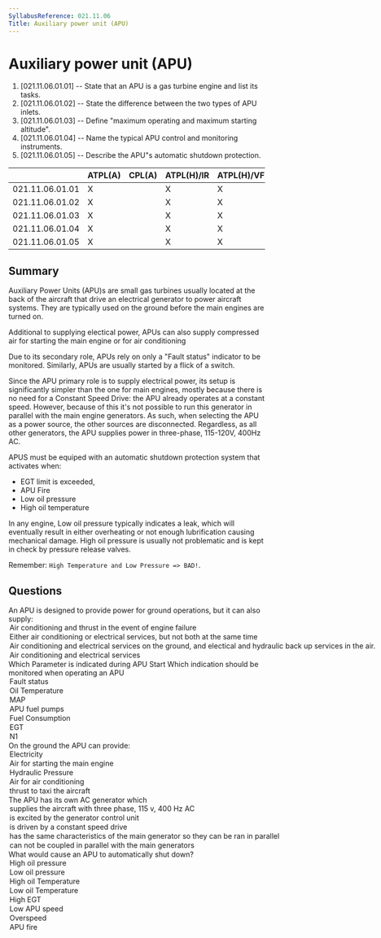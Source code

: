 ```yaml
---
SyllabusReference: 021.11.06
Title: Auxiliary power unit (APU)
---
```


# Auxiliary power unit (APU)

1. [021.11.06.01.01] -- State that an APU is a gas turbine engine and list its
   tasks.
2. [021.11.06.01.02] -- State the difference between the two types of APU
   inlets.
3. [021.11.06.01.03] -- Define "maximum operating and maximum starting
   altitude".
4. [021.11.06.01.04] -- Name the typical APU control and monitoring instruments.
5. [021.11.06.01.05] -- Describe the APU"s automatic shutdown protection.

|                 | ATPL(A) | CPL(A) | ATPL(H)/IR | ATPL(H)/VFR | CPL(H) | IR  | CBIR(A) |
| --------------- | ------- | ------ | ---------- | ----------- | ------ | --- | ------- |
| 021.11.06.01.01 | X       |        | X          | X           |        |     |         |
| 021.11.06.01.02 | X       |        | X          | X           |        |     |         |
| 021.11.06.01.03 | X       |        | X          | X           |        |     |         |
| 021.11.06.01.04 | X       |        | X          | X           |        |     |         |
| 021.11.06.01.05 | X       |        | X          | X           |        |     |         |

## Summary

Auxiliary Power Units (APU)s are small gas turbines usually located at the back of the aircraft
that drive an electrical generator to power aircraft systems. They are typically used on the ground
before the main engines are turned on. 

Additional to supplying electical power, APUs can also supply compressed air for starting the main
engine or for air conditioning

Due to its secondary role, APUs rely on only a "Fault status" indicator to be monitored. Similarly,
APUs are usually started by a flick of a switch.

Since the APU primary role is to supply electrical power, its setup is significantly simpler than
the one for main engines, mostly because there is no need for a Constant Speed Drive: the APU already
operates at a constant speed. However, because of this it's not possible to run this generator in
parallel with the main engine generators. As such, when selecting the APU as a power source, the
other sources are disconnected. Regardless, as all other generators, the APU supplies power in
three-phase, 115-120V, 400Hz AC.

APUS must be equiped with an automatic shutdown protection system that activates when:

- EGT limit is exceeded,
- APU Fire
- Low oil pressure
- High oil temperature

In any engine, Low oil pressure typically indicates a leak, which will eventually result
in either overheating or not enough lubrification causing mechanical damage. High oil pressure is 
usually not problematic and is kept in check by pressure release valves.

Remember: `High Temperature and Low Pressure => BAD!`.

## Questions

<Question variant="oneCorrect" id="e4z5COhd" lo="021.11.06.01.01">
  <Text>An APU is designed to provide power for ground operations, but it can also supply:</Text>
  <Option id="e4z5COhd-1">
    Air conditioning and thrust in the event of engine failure
  </Option>
  <Option id="e4z5COhd-2">
    Either air conditioning or electrical services, but not both at the same time
  </Option>
  <Option id="e4z5COhd-3" why="the APU never provides hydraulic power directly.">
    Air conditioning and electrical services on the ground, and electical and hydraulic back up services in the air.
  </Option>
    <Option id="e4z5COhd-4" why="regardless of where its operated, the APU can supply electical power and pressurized air only.">
    Air conditioning and electrical services
  </Option>
</Question>

<Question variant="oneCorrect" id="lnPzcuS6" lo="021.11.06.01.04">
  <Text>Which Parameter is indicated during APU Start</Text>
  <Text>Which indication should be monitored when operating an APU</Text>
  <Option id="lnPzcuS6-1" correct>
    Fault status
  </Option>
  <Option id="lnPzcuS6-2">
    Oil Temperature
  </Option>
  <Option id="lnPzcuS6-3">
    MAP
  </Option>
    <Option id="lnPzcuS6-4">
    APU fuel pumps
  </Option>
  <Option id="lnPzcuS6-5">
    Fuel Consumption
  </Option>
  <Option id="lnPzcuS6-6">
    EGT
  </Option>
    <Option id="lnPzcuS6-7">
    N1
  </Option>
</Question>

<Question variant="multipleCorrect" id="EHaAjkYi" lo="021.11.06.01.01">
  <Text>On the ground the APU can provide:</Text>
    <Option correct id="EHaAjkYi-1">
      Electricity
     </Option>
    <Option correct id="EHaAjkYi-2">
      Air for starting the main engine
    </Option>
    <Option id="EHaAjkYi-3">
      Hydraulic Pressure
    </Option>
    <Option correct id="EHaAjkYi-4">
      Air for air conditioning
   </Option>
   <Option correct id="EHaAjkYi-5">
      thrust to taxi the aircraft
  </Option>
</Question>

<Question variant="oneCorrect" id="16cQGeLM" lo="021.11.06.01.01">
  <Text>The APU has its own AC generator which</Text...>
  <Option id="16cQGeLM-1" correct>
    supplies the aircraft with three phase, 115 v, 400 Hz AC
  </Option>
  <Option id="16cQGeLM-2">
    is excited by the generator control unit
  </Option>
  <Option id="16cQGeLM-3" why="The APU already operates at a constant speed, so there is no need for a CSD">
    is driven by a constant speed drive
  </Option>
  <Option id="16cQGeLM-4" why="it is usually not possible to run the APU in parallel with the main generator">
    has the same characteristics of the main generator so they can be ran in parallel
  </Option>
  <Option id="16cQGeLM-5" correct>
    can not be coupled in parallel with the main generators
  </Option>
</Question>

<Question variant="multipleCorrect" id="eYLl1QFi" lo="021.11.06.01.05">
  <Text>What would cause an APU to automatically shut down?</Text>
    <Option  id="eYLl1QFi-1" why="High oil pressure is prevented by pressure relief valves.">
      High oil pressure
    </Option>
    <Option correct id="eYLl1QFi-2"  why="Most likely indicates a leak in the oil system, which will lead to damage, or even fire. Remember: High oil Temperature, and Low oil Pressure = Bad">
      Low oil pressure
    </Option>
    <Option correct id="eYLl1QFi-3" why="Remember: High oil Temperature, and Low oil Pressure = Bad">
      High oil Temperature
    </Option>
    <Option correct id="eYLl1QFi-4" why="Low oil temperature is usually not cause for concern. Remember: High oil Temperature, and Low oil Pressure = Bad">
      Low oil Temperature
    </Option>
    <Option correct id="eYLl1QFi-5" why="Indicates over heating, which can lead to damage, or fire">
      High EGT
    </Option>
    <Option id="eYLl1QFi-6"  why="Overspeed can cause fatal damage to the APU">
      Low APU speed
   </Option>
   <Option correct id="eYLl1QFi-7" why="Overspeed can cause fatal damage to the APU">
      Overspeed
  </Option>
  <Option correct id="eYLl1QFi-8" why="In general having your aircraft on fire is considered a bad idea">
      APU fire
  </Option>
</Question>